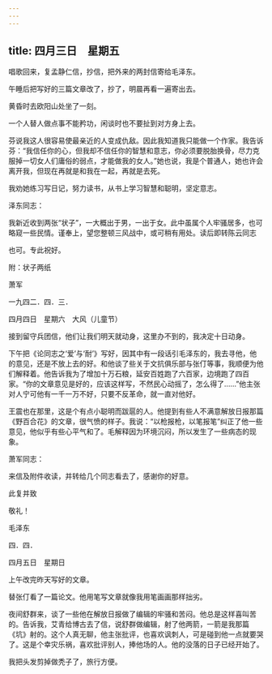 ```yaml
---
---
---
```

title: 四月三日　星期五
---




唱歌回来，复孟静仁信，抄信，把外来的两封信寄给毛泽东。

午睡后把写好的三篇文章改了，抄了，明晨再看一遍寄出去。

黄昏时去欧阳山处坐了一刻。

一个人替人做点事不能矜功，闲谈时也不要扯到对方身上去。

芬说我这人很容易使最亲近的人变成仇敌。因此我知道我只能做一个作家。我告诉芬：“我信任你的心，但我却不信任你的智慧和意志，你必须要脱胎换骨，尽力克服掉一切女人们庸俗的弱点，才能做我的女人。”她也说，我是个普通人，她也许会离开我，但现在再就是和我在一起，再就是去死。

我劝她练习写日记，努力读书，从书上学习智慧和聪明，坚定意志。

泽东同志：

我新近收到两张“状子”，一大概出于男，一出于女。此中虽属个人牢骚居多，也可略窥一些民情。谨奉上，望您整顿三风战中，或可稍有用处。读后即转陈云同志

也可。专此祝好。

附：状子两纸

萧军

一九四二．四．三．





四月四日　星期六　大风（儿童节）


接到留守兵团信，他们让我们明天就动身，这里办不到的，我决定十日动身。

下午把《论同志之‘爱’与‘耐’》写好，因其中有一段话引毛泽东的，我去寻他，他的意见，还是不放上去的好。和他谈了些关于文抗俱乐部与张仃等事，我顺便为他们解释着。他告诉我为了增加十万石粮，延安百姓跑了六百家，边境跑了四百家。“你的文章意见是好的，应该这样写，不然民心动摇了，怎么得了……”他主张对人宁可他有一千一万不好，只要不反革命，就一直对他好。

王震也在那里，这是个有点小聪明而跋扈的人。他提到有些人不满意解放日报那篇《野百合花》的文章，很气愤的样子。我说：“以枪报枪，以笔报笔”纠正了他一些意见，他似乎有些心平气和了。毛解释因为环境沉闷，所以发生了一些病态的现象。

萧军同志：

来信及附件收读，并转给几个同志看去了，感谢你的好意。

此复并致

敬礼！

毛泽东

四．四．





四月五日　星期日


上午改完昨天写好的文章。

替张仃看了一篇论文。他用笔写文章就像我用笔画画那样拙劣。



夜间舒群来，谈了一些他在解放日报做了编辑的牢骚和苦闷。他总是这样喜叫苦的。告诉我，艾青给博古去了信，说舒群做编辑，射了他两箭，一箭是我那篇《坑》射的。这个人真无聊，他主张批评，也喜欢讽刺人，可是碰到他一点就要哭了。这是个幸灾乐祸，喜欢批评别人，捧他场的人。他的没落的日子已经开始了。

我把头发剪掉做秃子了，旅行方便。